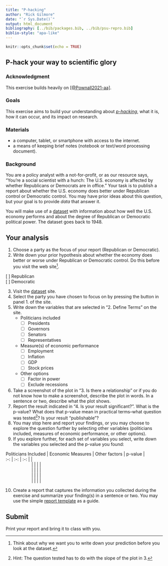 ```yaml
---
title: "P-hacking"
author: "Rick Gilmore"
date: "`r Sys.Date()`"
output: html_document
bibliography: [../bib/packages.bib, ../bib/psu-repro.bib]
biblio-style: "apa-like"
---
```


```r
knitr::opts_chunk$set(echo = TRUE)
```

## P-hack your way to scientific glory

### Acknowledgment

This exercise builds heavily on [[@Pownall2021-aa]](https://doi.org/10.17605/OSF.IO/TH254).

### Goals

This exercise aims to build your understanding about [*p-hacking*](https://forrt.org/glossary/p-hacking/), what it is, how it can occur, and its impact on research.

### Materials

- a computer, tablet, or smartphone with access to the internet.
- a means of keeping brief notes (notebook or text/word processing document).

### Background

You are a policy analyst with a not-for-profit, or as our resource says, "You’re a social scientist with a hunch: The U.S. economy is affected by whether Republicans or Democrats are in office."
Your task is to publish a report about whether the U.S. economy does better under Republican control or Democratic control.
You may have prior ideas about this question, but your goal is to provide *data* that answer it.

You will make use of a [dataset](https://projects.fivethirtyeight.com/p-hacking/) with information about how well the U.S. economy performs and about the degree of Republican or Democratic political power.
The dataset goes back to 1948.

## Your analysis

1. Choose a party as the focus of your report (Republican or Democratic).
2. Write down your prior hypothesis about whether the economy does better or worse under Republican or Democratic control. Do this before you visit the web site[^1].

[ ] Republican</br>
[ ] Democratic

3. Visit the [dataset](https://projects.fivethirtyeight.com/p-hacking/) site.
4. Select the party you have chosen to focus on by pressing the button in panel 1. of the site.
5. Write down the variables that are selected in "2. Define Terms" on the site.
    - Politicians included
        - [ ] Presidents
        - [ ] Governors
        - [ ] Senators
        - [ ] Representatives
    - Measure(s) of economic performance
        - [ ] Employment
        - [ ] Inflation
        - [ ] GDP
        - [ ] Stock prices
    - Other options
        - [ ] Factor in power
        - [ ] Exclude recessions

6. Take a screenshot of the plot in "3. Is there a relationship" or if you do not know how to make a screenshot, describe the plot in words. In a sentence or two, describe what the plot shows.
7. Report the result indicated in "4. Is your result significant?". What is the p-value? What does that p-value mean in practical terms--what question was tested[^2]? Is your result "publishable"?
8. You may stop here and report your findings, or you may choose to explore the question further by selecting other variables (politicians included, measures of economic performance, or other options).
9. If you explore further, for each set of variables you select, write down the variables you selected and the p-value you found:

| Politicians Included | Economic Measures | Other factors | p-value |
| :-:                  | :-:               | :-:           |         |
|                      |                   |               |         |
|                      |                   |               |         |
|                      |                   |               |         |
|                      |                   |               |         |

10. Create a report that captures the information you collected during the exercise and summarize your finding(s) in a sentence or two. You may use the simple [report template](report-template.html) as a guide.

## Submit

Print your report and bring it to class with you.

[^1]: Think about why we want you to write down your prediction before you look at the dataset.
[^2]: Hint: The question tested has to do with the slope of the plot in 3. 